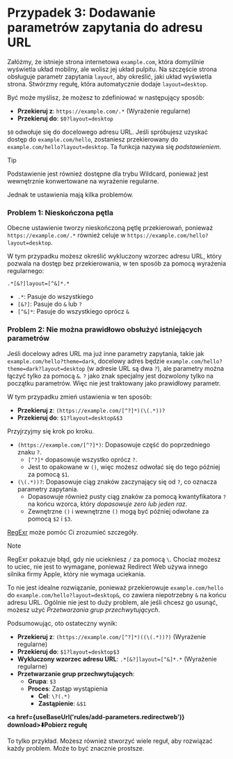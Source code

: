 
# Przypadek 3: Dodawanie parametrów zapytania do adresu URL

Załóżmy, że istnieje strona internetowa `example.com`, która domyślnie wyświetla układ mobilny, ale wolisz jej układ pulpitu. Na szczęście strona obsługuje parametr zapytania `layout`, aby określić, jaki układ wyświetla strona. Stwórzmy regułę, która automatycznie dodaje `layout=desktop`.

Być może myślisz, że możesz to zdefiniować w następujący sposób:

* **Przekieruj z**: `https://example.com/.*` (Wyrażenie regularne)
* **Przekieruj do**: `$0?layout=desktop`

`$0` odwołuje się do docelowego adresu URL. Jeśli spróbujesz uzyskać dostęp do `example.com/hello`, zostaniesz przekierowany do `example.com/hello?layout=desktop`. Ta funkcja nazywa się *podstawieniem*.

> [!TIP]
> Podstawienie jest również dostępne dla trybu Wildcard, ponieważ jest wewnętrznie konwertowane na wyrażenie regularne.

Jednak te ustawienia mają kilka problemów.

### Problem 1: Nieskończona pętla

Obecne ustawienie tworzy nieskończoną pętlę przekierowań, ponieważ `https://example.com/.*` również celuje w `https://example.com/hello?layout=desktop`.

W tym przypadku możesz określić wykluczony wzorzec adresu URL, który pozwala na dostęp bez przekierowania, w ten sposób za pomocą wyrażenia regularnego:

```
.*[&?]layout=[^&]*.*
```

* `.*`: Pasuje do wszystkiego
* `[&?]`: Pasuje do `&` lub `?`
* `[^&]*`: Pasuje do wszystkiego oprócz `&`


### Problem 2: Nie można prawidłowo obsłużyć istniejących parametrów

Jeśli docelowy adres URL ma już inne parametry zapytania, takie jak `example.com/hello?theme=dark`, docelowy adres będzie `example.com/hello?theme=dark?layout=desktop` (w adresie URL są dwa `?`), ale parametry można łączyć tylko za pomocą `&`. `?` jako znak specjalny jest dozwolony tylko na początku parametrów. Więc nie jest traktowany jako prawidłowy parametr.

W tym przypadku zmień ustawienia w ten sposób:

* **Przekieruj z**: `(https://example.com/[^?]*)(\(.*))?`
* **Przekieruj do**: `$1?layout=desktop&$3`

Przyjrzyjmy się krok po kroku.

* `(https://example.com/[^?]*)`: Dopasowuje część do poprzedniego znaku `?`.
    * `[^?]*` dopasowuje wszystko oprócz `?`.
    * Jest to opakowane w `()`, więc możesz odwołać się do tego później za pomocą `$1`.
* `(\(.*))?`: Dopasowuje ciąg znaków zaczynający się od `?`, co oznacza parametry zapytania.
    * Dopasowuje również pusty ciąg znaków za pomocą kwantyfikatora `?` na końcu wzorca, który *dopasowuje zero lub jeden raz*.
    * Zewnętrzne `()` i wewnętrzne `()` mogą być później odwołane za pomocą `$2` i `$3`.

[RegExr](https://regexr.com) może pomóc Ci zrozumieć szczegóły.

> [!NOTE]
> RegExr pokazuje błąd, gdy nie uciekniesz `/` za pomocą `\`. Chociaż możesz to uciec, nie jest to wymagane, ponieważ Redirect Web używa innego silnika firmy Apple, który nie wymaga uciekania.

To nie jest idealne rozwiązanie, ponieważ przekierowuje `example.com/hello` do `example.com/hello?layout=desktop&`, co zawiera niepotrzebny `&` na końcu adresu URL. Ogólnie nie jest to duży problem, ale jeśli chcesz go usunąć, możesz użyć *Przetwarzania grup przechwytujących*.

Podsumowując, oto ostateczny wynik:

* **Przekieruj z**: `(https://example.com/[^?]*)((\(.*))?)` (Wyrażenie regularne)
* **Przekieruj do**: `$1?layout=desktop$3`
* **Wykluczony wzorzec adresu URL**: `.*[&?]layout=[^&]*.*` (Wyrażenie regularne)
* **Przetwarzanie grup przechwytujących**:
    * **Grupa**: `$3`
    * **Proces**: Zastąp wystąpienia
        * **Cel**: `\?(.*)`
        * **Zastąpienie**: `&$1`

**<a href={useBaseUrl('rules/add-parameters.redirectweb')} download>⬇️Pobierz regułę</a>**


To tylko przykład. Możesz również stworzyć wiele reguł, aby rozwiązać każdy problem. Może to być znacznie prostsze.


